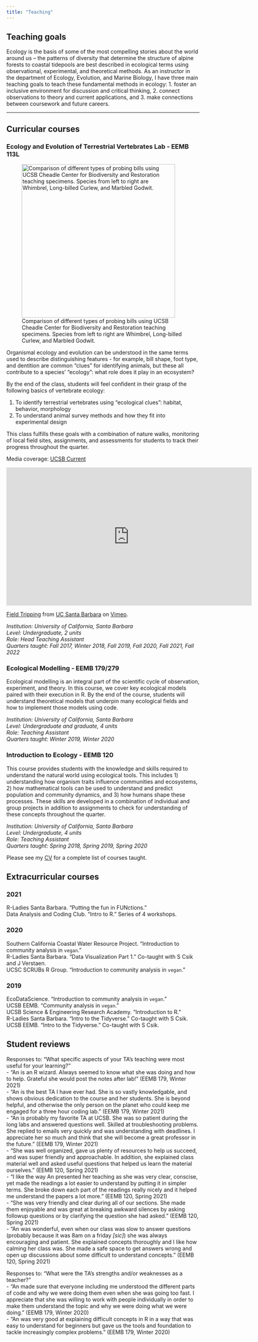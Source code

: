 ```yaml
---
title: "Teaching"
---
```


## Teaching goals

Ecology is the basis of some of the most compelling stories about the world around us -- the patterns of diversity that determine the structure of alpine forests to coastal tidepools are best described in ecological terms using observational, experimental, and theoretical methods. As an instructor in the department of Ecology, Evolution, and Marine Biology, I have three main teaching goals to teach these fundamental methods in ecology: 1. foster an inclusive environment for discussion and critical thinking, 2. connect observations to theory and current applications, and 3. make connections between coursework and future careers.

------------------------------------------------------------------------

## Curricular courses

### Ecology and Evolution of Terrestrial Vertebrates Lab - EEMB 113L

::: column-margin
![Comparison of different types of probing bills using UCSB Cheadle Center for Biodiversity and Restoration teaching specimens. Species from left to right are Whimbrel, Long-billed Curlew, and Marbled Godwit.](/images/teaching_shorebirds.JPG){fig-alt="Comparison of different types of probing bills using UCSB Cheadle Center for Biodiversity and Restoration teaching specimens. Species from left to right are Whimbrel, Long-billed Curlew, and Marbled Godwit." fig-align="left" width="400"}
:::

Organismal ecology and evolution can be understood in the same terms used to describe distinguishing features - for example, bill shape, foot type, and dentition are common "clues" for identifying animals, but these all contribute to a species' "ecology": what role does it play in an ecosystem?

By the end of the class, students will feel confident in their grasp of the following basics of vertebrate ecology:

1.  To identify terrestrial vertebrates using "ecological clues": habitat, behavior, morphology\
2.  To understand animal survey methods and how they fit into experimental design

This class fulfills these goals with a combination of nature walks, monitoring of local field sites, assignments, and assessments for students to track their progress throughout the quarter.

Media coverage: [UCSB Current](https://www.news.ucsb.edu/2018/018616/field-tripping)

<iframe src="https://player.vimeo.com/video/249854405?h=20f3b36e05&amp;color=c6e7ff" width="640" height="360" frameborder="0" allow="autoplay; fullscreen; picture-in-picture" allowfullscreen>

</iframe>

<p><a href="https://vimeo.com/249854405">Field Tripping</a> from <a href="https://vimeo.com/ucsantabarbara">UC Santa Barbara</a> on <a href="https://vimeo.com">Vimeo</a>.</p>

*Institution: University of California, Santa Barbara*\
*Level: Undergraduate, 2 units*\
*Role: Head Teaching Assistant*\
*Quarters taught: Fall 2017, Winter 2018, Fall 2019, Fall 2020, Fall 2021, Fall 2022*

### Ecological Modelling - EEMB 179/279

Ecological modelling is an integral part of the scientific cycle of observation, experiment, and theory. In this course, we cover key ecological models paired with their execution in R. By the end of the course, students will understand theoretical models that underpin many ecological fields and how to implement those models using code.

*Institution: University of California, Santa Barbara*\
*Level: Undergraduate and graduate, 4 units*\
*Role: Teaching Assistant*\
*Quarters taught: Winter 2019, Winter 2020*

### Introduction to Ecology - EEMB 120

This course provides students with the knowledge and skills required to understand the natural world using ecological tools. This includes 1) understanding how organism traits influence communities and ecosystems, 2) how mathematical tools can be used to understand and predict population and community dynamics, and 3) how humans shape these processes. These skills are developed in a combination of individual and group projects in addition to assignments to check for understanding of these concepts throughout the quarter.

*Institution: University of California, Santa Barbara*\
*Level: Undergraduate, 4 units*\
*Role: Teaching Assistant*\
*Quarters taught: Spring 2018, Spring 2019, Spring 2020*

Please see my [CV](CV/Bui-An_CV.pdf) for a complete list of courses taught.

## Extracurricular courses

### 2021

R-Ladies Santa Barbara. "Putting the fun in FUNctions."\
Data Analysis and Coding Club. "Intro to R." Series of 4 workshops.

### 2020

Southern California Coastal Water Resource Project. "Introduction to community analysis in `vegan`."\
R-Ladies Santa Barbara. "Data Visualization Part 1." Co-taught with S Csik and J Verstaen.\
UCSC SCRUBs R Group. "Introduction to community analysis in `vegan`."

### 2019

EcoDataScience. "Introduction to community analysis in `vegan`."\
UCSB EEMB. "Community analysis in `vegan`."\
UCSB Science & Engineering Research Academy. "Introduction to R."\
R-Ladies Santa Barbara. "Intro to the Tidyverse." Co-taught with S Csik.\
UCSB EEMB. "Intro to the Tidyverse." Co-taught with S Csik.

## Student reviews

Responses to: "What specific aspects of your TA's teaching were most useful for your learning?"\
- "An is an R wizard. Always seemed to know what she was doing and how to help. Grateful she would post the notes after lab!" (EEMB 179, Winter 2021)\
- "An is the best TA I have ever had. She is so vastly knowledgable, and shows obvious dedication to the course and her students. She is beyond helpful, and otherwise the only person on the planet who could keep me engaged for a three hour coding lab." (EEMB 179, Winter 2021)\
- "An is probably my favorite TA at UCSB. She was so patient during the long labs and answered questions well. Skilled at troubleshooting problems. She replied to emails very quickly and was understanding with deadlines. I appreciate her so much and think that she will become a great professor in the future." (EEMB 179, Winter 2021)\
- "She was well organized, gave us plenty of resources to help us succeed, and was super friendly and approachable. In addition, she explained class material well and asked useful questions that helped us learn the material ourselves." (EEMB 120, Spring 2021)\
- "I like the way An presented her teaching as she was very clear, conscise, yet made the readings a lot easier to understand by putting it in simpler terms. She broke down each part of the readings really nicely and it helped me understand the papers a lot more." (EEMB 120, Spring 2021)\
- "She was very friendly and clear during all of our sections. She made them enjoyable and was great at breaking awkward silences by asking followup questions or by clarifying the question she had asked." (EEMB 120, Spring 2021)\
- "An was wonderful, even when our class was slow to answer questions (probably because it was 8am on a friday *\[sic\]*) she was always encouraging and patient. She explained concepts thoroughly and I like how calming her class was. She made a safe space to get answers wrong and open up discussions about some difficult to understand concepts." (EEMB 120, Spring 2021)

Responses to: "What were the TA's strengths and/or weaknesses as a teacher?"\
- "An made sure that everyone including me understood the different parts of code and why we were doing them even when she was going too fast. I appreciate that she was willing to work with people individually in order to make them understand the topic and why we were doing what we were doing." (EEMB 179, Winter 2020)\
- "An was very good at explaining difficult concepts in R in a way that was easy to understand for beginners but gave us the tools and foundation to tackle increasingly complex problems." (EEMB 179, Winter 2020)
